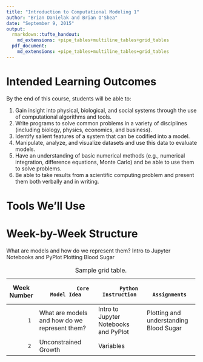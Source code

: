 ```yaml
---
title: "Introduction to Computational Modeling 1"
author: "Brian Danielak and Brian O'Shea"
date: "September 9, 2015"
output: 
  rmarkdown::tufte_handout:
    md_extensions: +pipe_tables+multiline_tables+grid_tables
  pdf_document:
    md_extensions: +pipe_tables+multiline_tables+grid_tables
---
```


# Intended Learning Outcomes

By the end of this course, students will be able to:

1.	Gain insight into physical, biological, and social systems through the use of computational algorithms and tools.
2.	Write programs to solve common problems in a variety of disciplines (including biology, physics, economics, and business).
3.	Identify salient features of a system that can be codified into a model.
4.	Manipulate, analyze, and visualize datasets and use this data to evaluate models.
5.	Have an understanding of basic numerical methods (e.g., numerical integration, difference equations, Monte Carlo) and be able to use them to solve problems.
6.	Be able to take results from a scientific computing problem and present them both verbally and in writing.

# Tools We'll Use

# Week-by-Week Structure

     
What are models and how do we represent them?   Intro to Jupyter Notebooks and PyPlot   Plotting Blood Sugar          

: Sample grid table.

+-------------+-----------------------------------------------+---------------------------------------+----------------------------------------+
| Week Number |                Core Model Idea                |           Python Instruction          |              Assignments               |
+=============+===============================================+=======================================+========================================+
|           1 | What are models and how do we represent them? | Intro to Jupyter Notebooks and PyPlot | Plotting and understanding Blood Sugar |
+-------------+-----------------------------------------------+---------------------------------------+----------------------------------------+
|           2 | Unconstrained Growth                          | Variables                             |                                        |
+-------------+-----------------------------------------------+---------------------------------------+----------------------------------------+



